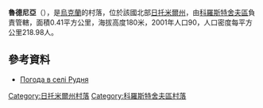 {{coord|50|12|42|N|29|2|34|E|scale:30000|display=title}}

'''魯德尼亞'''（{{lang-uk|Рудня}}），是[[烏克蘭|烏克蘭]]的村落，位於該國北部[[日托米爾州|日托米爾州]]，由[[科羅斯特舍夫區|科羅斯特舍夫區]]負責管轄，面積0.41平方公里，海拔高度180米，2001年人口90，人口密度每平方公里218.98人。

==參考資料==
* [http://weather.in.ua/ua/zhitomirskaja/22914 Погода в селі Рудня] {{Wayback|url=http://weather.in.ua/ua/zhitomirskaja/22914 |date=20111219131358 }}

{{DEFAULTSORT:Рудня}}
[[Category:日托米爾州村落|Category:日托米爾州村落]]
[[Category:科羅斯特舍夫區村落|Category:科羅斯特舍夫區村落]]


{{Zhytomyr-geo-stub}}
